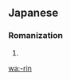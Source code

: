{{also|rin|Rin|rín|Rín|rin-}}
==Japanese==

===Romanization===
{{ja-romaji}}

# {{ja-romanization of|りん}}

[[wa:-rin]]
